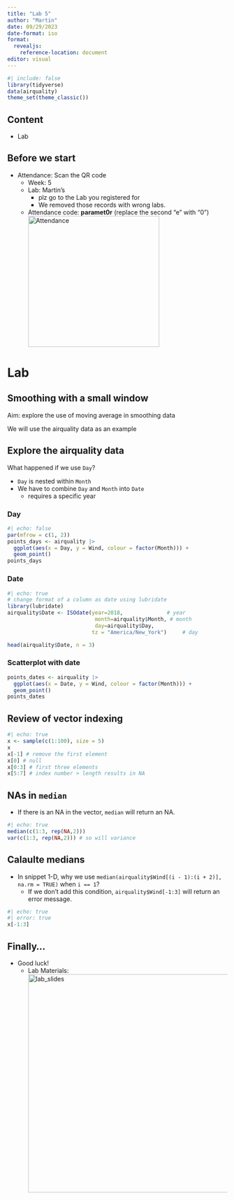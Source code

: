 ```yaml
---
title: "Lab 5"
author: "Martin"
date: 09/29/2023
date-format: iso
format: 
  revealjs:
    reference-location: document
editor: visual
---
```


```r
#| include: false
library(tidyverse)
data(airquality)
theme_set(theme_classic())
```

## Content

-   Lab

## Before we start

-   Attendance: Scan the QR code
    -   Week: 5
    -   Lab: Martin's
        -   plz go to the Lab you registered for
        -   We removed those records with wrong labs.
    -   Attendance code: **paramet0r** (replace the second "e" with "0") ![Attendance](images/qrcode.png){.absolute top="0" right="0" width="300" height="300"}

# Lab

## Smoothing with a small window {.scrollable}

::: incremental
Aim: explore the use of moving average in smoothing data

We will use the airquality data as an example
:::

## Explore the airquality data {.scrollable}

What happened if we use `Day`?

::: incremental
-   `Day` is nested within `Month`
-   We have to combine `Day` and `Month` into `Date`
    -   requires a specific year
:::

::: panel-tabset
### Day

```r
#| echo: false
par(mfrow = c(1, 2))
points_days <- airquality |> 
  ggplot(aes(x = Day, y = Wind, colour = factor(Month))) +
  geom_point()
points_days
```

### Date

```r
#| echo: true
# change format of a column as date using lubridate
library(lubridate)
airquality$Date <- ISOdate(year=2018,              # year
                            month=airquality$Month, # month
                            day=airquality$Day,
                           tz = "America/New_York")     # day

head(airquality$Date, n = 3)

```

### Scatterplot with date

```r
points_dates <- airquality |> 
  ggplot(aes(x = Date, y = Wind, colour = factor(Month))) +
  geom_point()
points_dates
```
:::

## Review of vector indexing

```r
#| echo: true
x <- sample(c(1:100), size = 5)
x
x[-1] # remove the first element
x[0] # null
x[0:3] # first three elements
x[5:7] # index number > length results in NA
```

## NAs in `median`

-   If there is an NA in the vector, `median` will return an NA.

```r
#| echo: true
median(c(1:3, rep(NA,2)))
var(c(1:3, rep(NA,2))) # so will variance
```

## Calaulte medians

::: incremental
-   In snippet 1-D, why we use `median(airquality$Wind[(i - 1):(i + 2)], na.rm = TRUE)` when `i == 1`?
    -   If we don't add this condition, `airquality$Wind[-1:3]` will return an error message.
:::

::: fragment
```r
#| echo: true
#| error: true
x[-1:3]
```
:::

## Finally...

-   Good luck!
    -   Lab Materials: ![lab_slides](images/github.png){.absolute bottom="0" right="70" width="500" height="500"}
